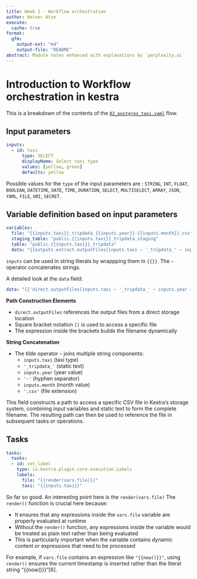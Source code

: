 ```yaml
---
title: Week 2 - Workflow orchestration
author: Heiner Atze
execute:
  cache: true
format:
  gfm:
    output-ext: "md"
    output-file: "README"
abstract: Module notes enhanced with explanations by `perplexity.ai` 
---
```


# Introduction to Workflow orchestration in kestra

This is a breakdown of the contents of the [`02_postgres_taxi.yaml`](https://github.com/DataTalksClub/data-engineering-zoomcamp/blob/main/02-workflow-orchestration/flows/02_postgres_taxi_scheduled.yaml) flow.

## Input parameters

``` yaml
inputs:
  - id: taxi
      type: SELECT
      displayName: Select taxi type
      values: [yellow, green]
      defaults: yellow
```

Possible values for the `type` of the input parameters are : `STRING`, `INT`, `FLOAT`, `BOOLEAN`, `DATETIME`, `DATE`, `TIME`, `DURATION`, `SELECT`, `MULTISELECT`, `ARRAY`, `JSON`, `YAML`, `FILE`, `URI`, `SECRET`. 


## Variable definition based on input parameters

``` yaml
variables:
  file: "{{inputs.taxi}}_tripdata_{{inputs.year}}-{{inputs.month}}.csv"
  staging_table: "public.{{inputs.taxi}}_tripdata_staging"
  table: "public.{{inputs.taxi}}_tripdata"
  data: "{{outputs.extract.outputFiles[inputs.taxi ~ '_tripdata_' ~ inputs.year ~ '-' ~ inputs.month ~ '.csv']}}"
```

`inputs` can be used in string literals by wrappping them in `{{}}`. The `~` operator concatenates strings.

A detailed look at the `data` field:

```yaml
data: "{{'direct.outputFiles[inputs.taxi ~ '_tripdata_' ~ inputs.year ~ '-' ~ inputs.month ~ '.csv']'}}"
```

**Path Construction Elements**

- `direct.outputFiles` references the output files from a direct storage location
- Square bracket notation `[]` is used to access a specific file
- The expression inside the brackets builds the filename dynamically

**String Concatenation**

- The tilde operator `~` joins multiple string components:
  - `inputs.taxi` (taxi type)
  - `'_tripdata_'` (static text)
  - `inputs.year` (year value)
  - `'-'` (hyphen separator)
  - `inputs.month` (month value)
  - `'.csv'` (file extension)

This field constructs a path to access a specific CSV file in Kestra's storage system, combining input variables and static text to form the complete filename. The resulting path can then be used to reference the file in subsequent tasks or operations.

## Tasks

``` yaml
tasks:
  tasks:
  - id: set_label
    type: io.kestra.plugin.core.execution.Labels
    labels:
      file: "{{render(vars.file)}}"
      taxi: "{{inputs.taxi}}"
```

So far so good. An interesting point here is the `render(vars.file)` The `render()` function is crucial here because:

- It ensures that any expressions inside the `vars.file` variable are properly evaluated at runtime
- Without the `render()` function, any expressions inside the variable would be treated as plain text rather than being evaluated
- This is particularly important when the variable contains dynamic content or expressions that need to be processed

For example, if `vars.file` contains an expression like `"{{now()}}"`, using `render()` ensures the current timestamp is inserted rather than the literal string "{{now()}}"[6].
